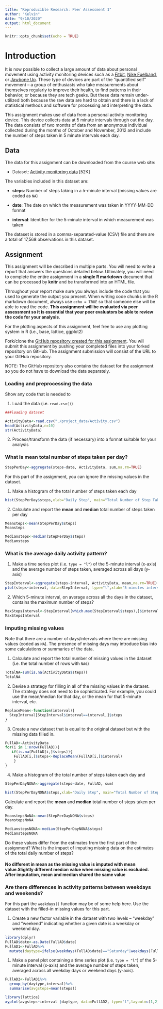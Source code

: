 ```yaml
---
title: "Reproducible Research: Peer Assessment 1"
author: "Kelvin"
date: "9/10/2020"
output: html_document
---
```


```r
knitr::opts_chunk$set(echo = TRUE)
```

Introduction
=======================	
    
It is now possible to collect a large amount of data about personal
movement using activity monitoring devices such as a
[Fitbit](http://www.fitbit.com), [Nike Fuelband](http://www.nike.com/us/en_us/c/nikeplus-fuelband), or
[Jawbone Up](https://jawbone.com/up). These type of devices are part of
the "quantified self" movement -- a group of enthusiasts who take
measurements about themselves regularly to improve their health, to
find patterns in their behavior, or because they are tech geeks. But
these data remain under-utilized both because the raw data are hard to
obtain and there is a lack of statistical methods and software for
processing and interpreting the data.

This assignment makes use of data from a personal activity monitoring
device. This device collects data at 5 minute intervals through out the
day. The data consists of two months of data from an anonymous
individual collected during the months of October and November, 2012
and include the number of steps taken in 5 minute intervals each day.

## Data

The data for this assignment can be downloaded from the course web
site:
  
  * Dataset: [Activity monitoring data](https://d396qusza40orc.cloudfront.net/repdata%2Fdata%2Factivity.zip) [52K]

The variables included in this dataset are:
  
  * **steps**: Number of steps taking in a 5-minute interval (missing
                                                              values are coded as `NA`)

* **date**: The date on which the measurement was taken in YYYY-MM-DD
format

* **interval**: Identifier for the 5-minute interval in which
measurement was taken


The dataset is stored in a comma-separated-value (CSV) file and there
are a total of 17,568 observations in this
dataset.

## Assignment
This assignment will be described in multiple parts. You will need to
write a report that answers the questions detailed below. Ultimately,
you will need to complete the entire assignment in a **single R
markdown** document that can be processed by **knitr** and be
transformed into an HTML file.

Throughout your report make sure you always include the code that you
used to generate the output you present. When writing code chunks in
the R markdown document, always use `echo = TRUE` so that someone else
will be able to read the code. **This assignment will be evaluated via
peer assessment so it is essential that your peer evaluators be able
to review the code for your analysis**.

For the plotting aspects of this assignment, feel free to use any
plotting system in R (i.e., base, lattice, ggplot2)

Fork/clone the [GitHub repository created for this       assignment](http://github.com/rdpeng/RepData_PeerAssessment1). You
will submit this assignment by pushing your completed files into your
forked repository on GitHub. The assignment submission will consist of
the URL to your GitHub repository.

NOTE: The GitHub repository also contains the dataset for the
assignment so you do not have to download the data separately.

### Loading and preprocessing the data

Show any code that is needed to

1. Load the data (i.e. `read.csv()`)

```r
###loading dataset

ActivityData<-read.csv("./project_data/Activity.csv")
head(ActivityData,n=10)
str(ActivityData)

```

2. Process/transform the data (if necessary) into a format suitable for your analysis

### What is mean total number of steps taken per day?
```r
StepPerDay<-aggregate(steps~date, ActivityData, sum,na.rm=TRUE)

```



For this part of the assignment, you can ignore the missing values in
the dataset.

1. Make a histogram of the total number of steps taken each day
```r
hist(StepPerDay$steps,xlab="Daily Step", main="Total Number of Step Taken Each Day")

```



2. Calculate and report the **mean** and **median** total number of steps taken per day
```r
Meansteps<-mean(StepPerDay$steps)
Meansteps
```

```r
Mediansteps<-median(StepPerDay$steps)
Mediansteps

```



### What is the average daily activity pattern?

1. Make a time series plot (i.e. `type = "l"`) of the 5-minute interval (x-axis) and the average number of steps taken, averaged across all days (y-axis)
```r
StepInterval<-aggregate(steps~interval, ActivityData, mean,na.rm=TRUE)
plot(steps~interval, data=StepInterval, type="l",xlab="5 minutes interval",ylab="Average Steps",main= "5 Mins Interval Plot")
```



2. Which 5-minute interval, on average across all the days in the dataset, contains the maximum number of steps?
```r
MaxStepsInterval<-StepInterval[which.max(StepInterval$steps),]$interval
MaxStepsInterval
```
   
  

### Imputing missing values
  
Note that there are a number of days/intervals where there are missing
values (coded as `NA`). The presence of missing days may introduce
bias into some calculations or summaries of the data.

1. Calculate and report the total number of missing values in the dataset (i.e. the total number of rows with `NA`s)
```r
TotalNA=sum(is.na(ActivityData$steps))
TotalNA
```



2. Devise a strategy for filling in all of the missing values in the dataset. The strategy does not need to be sophisticated. For example, you could use the mean/median for that day, or the mean for that 5-minute interval, etc.
```r
ReplaceMean<-function(interval){
  StepInterval[StepInterval$interval==interval,]$steps
}
```




3. Create a new dataset that is equal to the original dataset but with the missing data filled in.
```r
FullAD<-ActivityData
for(i in 1:nrow(FullAD)){
   if(is.na(FullAD[i,]$steps)){
    FullAD[i,]$steps<-ReplaceMean(FullAD[i,]$interval)
    }
}
```


4. Make a histogram of the total number of steps taken each day and 
```r
StepPerDayNONA<-aggregate(steps~date, FullAD, sum)

hist(StepPerDayNONA$steps,xlab="Daily Step", main="Total Number of Step Taken Each Day")
```



Calculate and report the **mean** and **median** total number of steps taken per day. 
```r
MeanstepsNoNA<-mean(StepPerDayNONA$steps)
MeanstepsNoNA
```

```r
MedianstepsNONA<-median(StepPerDayNONA$steps)
MedianstepsNONA
```



Do these values differ from the estimates from the first part of the assignment? What is the impact of imputing missing data on the estimates of the total daily number of steps?

#### No different in mean as the missing value is imputed with mean value.Slightly different median value when missing value is excluded. After imputation, mean and median shared the same value 

   
### Are there differences in activity patterns between weekdays and weekends?
  For this part the `weekdays()` function may be of some help here. Use
the dataset with the filled-in missing values for this part.

1. Create a new factor variable in the dataset with two levels -- "weekday" and "weekend" indicating whether a given date is a weekday or weekend day.
```r
library(dplyr)
FullAD$date<-as.Date(FullAD$date)
FullAD1<-FullAD%>%
  mutate(daytype=ifelse(weekdays(FullAD$date)=="Saturday"|weekdays(FullAD$date)=="Sunday", "Weekend", "Weekday"))
```



1. Make a panel plot containing a time series plot (i.e. `type = "l"`) of the 5-minute interval (x-axis) and the average number of steps taken, averaged across all weekday days or weekend days (y-axis). 
```r
FullAD2<-FullAD1%>%
  group_by(daytype,interval)%>%
  summarise(avgsteps=mean(steps))

library(lattice)
xyplot(avgsteps~interval |daytype, data=FullAD2, type="l",layout=c(1,2), xlab="5-minute interval", ylab="Average number of steps taken", main="Average number of steps taken, averaged across all weekday days or weekend days")
```



